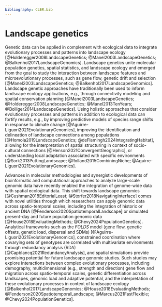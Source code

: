 ```yaml
---
bibliography: CLER.bib
---
```


<!-- Person responsible: de Flamingh -->

# Landscape genetics {#sec-genetics}

Genetic data can be applied in complement with ecological data to integrate evolutionary processes and patterns into landscape ecology [@Holderegger2008LandscapeGenetics; @Manel2003LandscapeGenetics; @Balkenhol2017LandscapeGenomics].
Landscape genetics unite molecular population genetics, spatial statistics, and landscape ecology and emerged from the goal to study the interaction between landscape features and microevolutionary processes, such as gene flow, genetic drift and selection [@Manel2003LandscapeGenetics; @Balkenhol2017LandscapeGenomics].
Landscape genetic approaches have traditionally been used to inform landscape ecology applications, e.g., through connectivity modeling and spatial conservation planning [@Manel2003LandscapeGenetics; @Holderegger2008LandscapeGenetics; @Manel2013TenYears; @Bolliger2014LandscapeGenetics].
Using holistic approaches that consider evolutionary processes and patterns in addition to ecological data can fortify results, e.g., by improving predictive models of species range shifts in response to climate change [@Aguirre-Liguori2021EvolutionaryGenomics], improving the identification and delineation of landscape connections among populations [@Homola2019LandscapeGenetics; @deFlamingh2024IntegratingHabitat], allowing for the interpretation of spatial structuring in context of socio-cultural connections [@Henson2021ConvergentGeographic], or understanding local adaptation associated with specific environments [@Sork2013PuttingLandscape; @Rolland2015CombiningNiche; @Aguirre-Liguori2021EvolutionaryGenomics].

Advances in molecular methodologies and synergistic developments of bioinformatic and computational approaches to analyze large-scale genomic data have recently enabled the integration of genome-wide data with spatial ecological data.
This shift towards landscape genomics [@Cushman2018EditorialLeast; @Storfer2018NavigatingInterface] comes with novel utilities through which researchers can apply genomic data across spatio-temporal scales, including the integration of historic or ancient DNA [@Fenderson2020SpatiotemporalLandscape] or simulated present-day and future population genomic data [@House2018EvaluatingMethods; @Chevy2024PopulationGenetics].
Analytical frameworks such as the *FOLDS* model (gene flow, genetic offsets, genetic load, dispersal and SDMs) [@Aguirre-Liguori2021EvolutionaryGenomics], constrained coordination where covarying sets of genotypes are correlated with multivariate environments through redundancy analysis (RDA) [@Capblancq2021RedundancyAnalysis], and spatial simulations provide promising potential for future landscape genomic studies.
Such studies may explore interactions between complex evolutionary processes, including demography, multidimensional (e.g., strength and direction) gene flow and migration across spatio-temporal scales, genetic differentiation across landscapes, genomic load and adaptive potential, and the interpretation of these evolutionary processes in context of landscape ecology [@Balkenhol2017LandscapeGenomics; @House2018EvaluatingMethods; @Fenderson2020SpatiotemporalLandscape; @Marcus2021FastFlexible; @Chevy2024PopulationGenetics].
